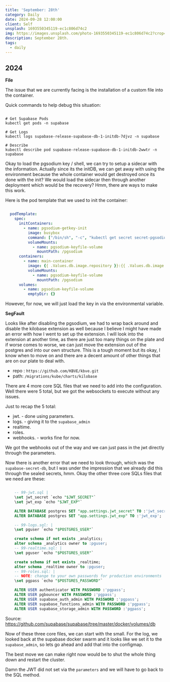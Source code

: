 ```yaml
---
title: 'September: 28th'
category: Daily
date: 2024-09-28 12:00:00
client: Self
unsplash: 1693550345119-ec1c806d74c2
img: https://images.unsplash.com/photo-1693550345119-ec1c806d74c2?crop=entropy&cs=srgb&fm=jpg&ixid=MnwzNjM5Nzd8MHwxfHJhbmRvbXx8fHx8fHx8fDE2ODE3NDg2ODY&ixlib=rb-4.0.3&q=85
description: September 28th. 
tags:
  - daily
---
```



## 2024

**File**

The issue that we are currently facing is the installation of a custom file into the container.

Quick commands to help debug this situation:

```shell

# Get Supabase Pods
kubectl get pods -n supabase

# Get Logs 
kubectl logs supabase-release-supabase-db-1-initdb-7djvz -n supabase

# Describe
kubectl describe pod supabase-release-supabase-db-1-initdb-2wwtr -n supabase

```

Okay to load the pgsodium key / shell, we can try to setup a sidecar with the information.
Actually since its the initDB, we can get away with using the environment because the whole container would get destroyed once its done with the init?
We would load the sidecar then through another deployment which would be the recovery? Hmm, there are ways to make this work.

Here is the pod template that we used to init the container:

```yaml 

  podTemplate:
    spec:
      initContainers:
        - name: pgsodium-getkey-init
          image: busybox
          command: ["/bin/sh", "-c", "kubectl get secret secret-pgsodium-key -n supabase -o jsonpath='{.data.pgsodium_key}' | base64 --decode > /pgsodium/keyfile"]
          volumeMounts:
            - name: pgsodium-keyfile-volume
              mountPath: /pgsodium
      containers:
        - name: main-container
          image: {{ .Values.db.image.repository }}:{{ .Values.db.image.tag }}
          volumeMounts:
            - name: pgsodium-keyfile-volume
              mountPath: /pgsodium
      volumes:
        - name: pgsodium-keyfile-volume
          emptyDir: {}

```

However, for now, we will just load the key in via the environmental variable.

**SegFault**

Looks like after disabling the pgsodium, we had to wrap back around and disable the kilobase extension as well because I believe I might have made an error with how I went to set up the extension.
I will look into the extension at another time, as there are just too many things on the plate and if worse comes to worse, we can just move the extension out of the postgres and into our own structure.
This is a tough moment but its okay, I know when to move on and there are a decent amount of other things that are on our plate to deal with.

- repo : `https://github.com/KBVE/kbve.git`
- path: `/migrations/kube/charts/kilobase`

There are 4 more core SQL files that we need to add into the configuration.
Well there were 5 total, but we got the websockets to execute without any issues.

Just to recap the 5 total:

- jwt. - done using parameters.
- logs. - giving it to the `supabase_admin`
- realtime.
- roles.
- webhooks. - works fine for now.

We got the webhooks out of the way and we can just pass in the jwt directly through the parameters.

Now there is another error that we need to look through, which was the `supabase-secret-db`, but I was under the impression that we already did this through the sealed secrets, hmm.
Okay the other three core SQLs files that we need are these:


```sql

    -- 99-jwt.sql |
    \set jwt_secret `echo "$JWT_SECRET"`
    \set jwt_exp `echo "$JWT_EXP"`

    ALTER DATABASE postgres SET "app.settings.jwt_secret" TO :'jwt_secret';
    ALTER DATABASE postgres SET "app.settings.jwt_exp" TO :'jwt_exp';

    -- 99-logs.sql: |
    \set pguser `echo "$POSTGRES_USER"`

    create schema if not exists _analytics;
    alter schema _analytics owner to :pguser;
    -- 99-realtime.sql: |
    \set pguser `echo "$POSTGRES_USER"`

    create schema if not exists _realtime;
    alter schema _realtime owner to :pguser;
    -- 99-roles.sql: |
    -- NOTE: change to your own passwords for production environments
    \set pgpass `echo "$POSTGRES_PASSWORD"`

    ALTER USER authenticator WITH PASSWORD :'pgpass';
    ALTER USER pgbouncer WITH PASSWORD :'pgpass';
    ALTER USER supabase_auth_admin WITH PASSWORD :'pgpass';
    ALTER USER supabase_functions_admin WITH PASSWORD :'pgpass';
    ALTER USER supabase_storage_admin WITH PASSWORD :'pgpass';

```

Source: https://github.com/supabase/supabase/tree/master/docker/volumes/db

Now of these three core files, we can start with the small.
For the log, we looked back at the supabase docker swarm and it looks like we set it to the `supabase_admin`, so lets go ahead and add that into the configmap.

The best move we can make right now would be to shut the whole thing down and restart the cluster.

Damn the JWT did not set via the `parameters` and we will have to go back to the SQL method.